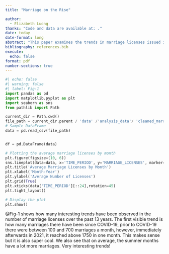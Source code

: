 ```yaml
---
title: "Marriage on the Rise"

author: 
  - Elizabeth Luong
thanks: "Code and data are available at: ."
date: today
date-format: long
abstract: "This paper examines the trends in marriage licenses issued in Toronto over the past 13 years. By analyzing data from OpenDataToronto using Python for data processing and visualization, several interesting patterns emerge. Notably, a significant increase in marriages is observed immediately following the COVID-19 pandemic in 2021. Seasonal trends are also highlighted, revealing that marriage rates tend to peak during the summer months. This study sheds light on how societal events and seasonality influence marriage behaviors."
bibliography: references.bib
execute:
  echo: false
format: pdf
number-sections: true
---
```


```python
#| echo: false
#| warning: false
#| label: Fig-1
import pandas as pd
import matplotlib.pyplot as plt
import seaborn as sns
from pathlib import Path

current_dir = Path.cwd()
file_path = current_dir.parent / 'data' /'analysis_data'/ 'cleaned_marriage_data.csv'
# Sample DataFrame
data = pd.read_csv(file_path)


df = pd.DataFrame(data)

# Plotting the average marriage licenses by month
plt.figure(figsize=(10, 6))
sns.lineplot(data=data, x='TIME_PERIOD', y='MARRIAGE_LICENSES', marker='o')
plt.title('Average Marriage Licenses by Month')
plt.xlabel('Month-Year')
plt.ylabel('Average Number of Licenses')
plt.grid(True)
plt.xticks(data['TIME_PERIOD'][::24],rotation=45)
plt.tight_layout()

# Display the plot
plt.show()

```

@Fig-1 shows how many interesting trends have been observed in the number of marriage licenses over the past 13 years. The first visible trend is how many marriages there have been since COVID-19, prior to COVID-19 there were between 100 and 700 marriages a month, however, immediately afterwards in 2021, it reached above 1750 in one month. This makes sense but it is also super cool.  We also see that on average, the summer months have a lot more marriages.  Very interesting trends!

